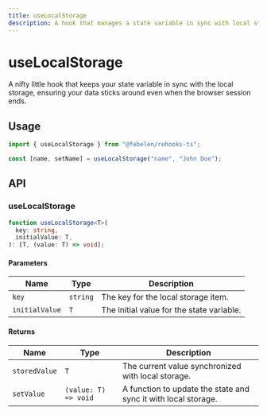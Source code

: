 ```yaml
---
title: useLocalStorage
description: A hook that manages a state variable in sync with local storage, allowing data persistence across browser sessions.
---
```


# useLocalStorage

A nifty little hook that keeps your state variable in sync with the local storage, ensuring your data sticks around even when the browser session ends.

## Usage

```ts
import { useLocalStorage } from "@febelen/rehooks-ts";

const [name, setName] = useLocalStorage("name", "John Doe");
```

## API

### useLocalStorage

```ts
function useLocalStorage<T>(
  key: string,
  initialValue: T,
): [T, (value: T) => void];
```

#### Parameters

| Name           | Type     | Description                               |
| -------------- | -------- | ----------------------------------------- |
| `key`          | `string` | The key for the local storage item.       |
| `initialValue` | `T`      | The initial value for the state variable. |

#### Returns

| Name          | Type                 | Description                                                    |
| ------------- | -------------------- | -------------------------------------------------------------- |
| `storedValue` | `T`                  | The current value synchronized with local storage.             |
| `setValue`    | `(value: T) => void` | A function to update the state and sync it with local storage. |
